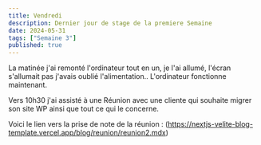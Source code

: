 ```yaml
---
title: Vendredi
description: Dernier jour de stage de la premiere Semaine
date: 2024-05-31
tags: ["Semaine 3"]
published: true
---
```



La matinée j'ai remonté l'ordinateur tout en un, je l'ai allumé, l'écran s'allumait pas j'avais oublié l'alimentation.. 
L'ordinateur fonctionne maintenant.

Vers 10h30 j'ai assisté à une Réunion avec une cliente qui souhaite migrer son site WP ainsi que tout ce qui le concerne.

Voici le lien vers la prise de note de la réunion : (https://nextjs-velite-blog-template.vercel.app/blog/reunion/reunion2.mdx)
